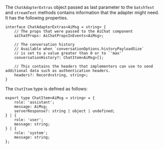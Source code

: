 The `ChatAdapterExtras` object passed as last parameter to the `batchText` and `streamText` methods contains
information that the adapter might need. It has the following properties.

```tsx
interface ChatAdapterExtras<AiMsg = string> {
    // The props that were passed to the AiChat component
    aiChatProps: AiChatPropsInEvents<AiMsg>;

    // The conversation history
    // Available when `conversationOptions.historyPayloadSize`
    // is set to a value greater than 0 or to `'max'`
    conversationHistory?: ChatItem<AiMsg>[];

    // This contains the headers that implementers can use to send additional data such as authentication headers.
    headers?: Record<string, string>;
}
```

The `ChatItem` type is defined as follows:

```tsx
export type ChatItem<AiMsg = string> = {
    role: 'assistant';
    message: AiMsg;
    serverResponse?: string | object | undefined;
} | {
    role: 'user';
    message: string;
} | {
    role: 'system';
    message: string;
};
```
